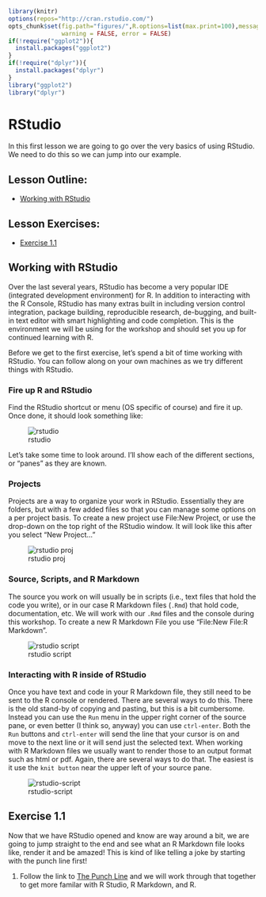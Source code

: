 ```r
library(knitr)
options(repos="http://cran.rstudio.com/")
opts_chunk$set(fig.path="figures/",R.options=list(max.print=100),message = FALSE,
               warning = FALSE, error = FALSE)
if(!require("ggplot2")){
  install.packages("ggplot2")
}
if(!require("dplyr")){
  install.packages("dplyr")
}
library("ggplot2")
library("dplyr")
```

# RStudio

In this first lesson we are going to go over the very basics of using RStudio.  We need to do this so we can jump into our example.

## Lesson Outline:

- [Working with RStudio](#working-with-rstudio)

## Lesson Exercises:
- [Exercise 1.1](#exercise-11)

## Working with RStudio
Over the last several years, RStudio has become a very popular IDE (integrated development environment) for R. In addition to interacting with the R Console, RStudio has many extras built in including version control integration, package building, reproducible research, de-bugging, and built-in text editor with smart highlighting and code completion.  This is the environment we will be using for the workshop and should set you up for continued learning with R.

Before we get to the first exercise, let's spend a bit of time working with RStudio.  You can follow along on your own machines as we try different things with RStudio.

### Fire up R and RStudio
Find the RStudio shortcut or menu (OS specific of course) and fire it up.  Once done, it should look something like:

![rstudio](figures/rstudio.jpg)


Let's take some time to look around.  I'll show each of the different sections, or "panes" as they are known.

### Projects

Projects are a way to organize your work in RStudio.  Essentially they are folders, but with a few added files so that you can manage some options on a per project basis.  To create a new project use File:New Project, or use the drop-down on the top right of the RStudio window.  It will look like this after you select "New Project..."

![rstudio proj](figures/rstudio_proj.jpg)

### Source, Scripts, and R Markdown

The source you work on will usually be in scripts (i.e., text files that hold the code you write), or in our case R Markdown files (`.Rmd`) that hold code, documentation, etc.  We will work with our `.Rmd` files and the console during this workshop.  To create a new R Markdown File you use "File:New File:R Markdown".

![rstudio script](figures/rstudio_rmark.jpg)


### Interacting with R inside of RStudio

Once you have text and code in your R Markdown file, they still need to be sent to the R console or rendered.  There are several ways to do this.  There is the old stand-by of copying and pasting, but this is a bit cumbersome.  Instead you can use the `Run` menu in the upper right corner of the source pane, or even better (I think so, anyway) you can use `ctrl-enter`.  Both the `Run` buttons and `ctrl-enter` will send the line that your cursor is on and move to the next line or it will send just the selected text. When working with R Markdown files we usually want to render those to an output format such as html or pdf.  Again, there are several ways to do that.  The easiest is it use the `knit button` near the upper left of your source pane.

![rstudio-script](figures/rstudio_knit.jpg)

## Exercise 1.1

Now that we have RStudio opened and know are way around a bit, we are going to jump straight to the end and see what an R Markdown file looks like, render it and be amazed!  This is kind of like telling a joke by starting with the punch line first!

1. Follow the link to [The Punch Line](punchline.md) and we will work through that together to get more familar with R Studio, R Markdown, and R. 

